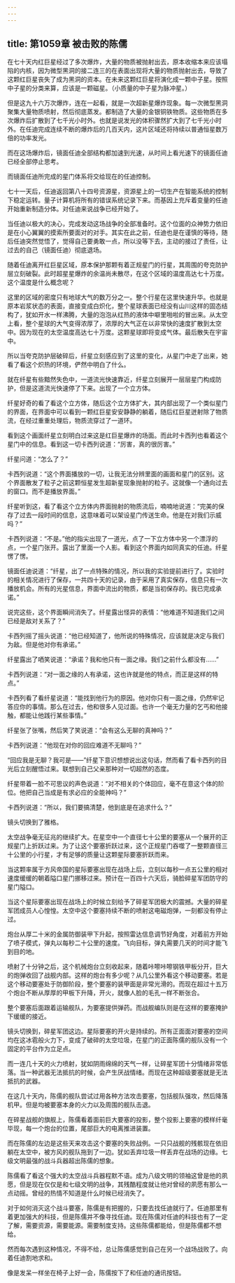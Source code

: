 ```yaml
---
---
---
```

title: 第1059章 被击败的陈儒
---



在七十天内红巨星经过了多次爆炸，大量的物质被抛射出去，原本收缩本来应该塌陷的内核，因为微型黑洞的接二连三的在表面出现将大量的物质抛射出去，导致了这颗红巨星丧失了成为黑洞的资本。在未来这颗红巨星将演化成一颗中子星。按照中子星的分类来算，应该是一颗磁星。（小质量的中子星为脉冲星。）

但是这九十六万次爆炸，连在一起看，就是一次超新星爆炸现象。每一次微型黑洞聚集大量物质喷射，然后彻底蒸发。都制造了大量的金银铜铁物质。这些物质在多次爆炸后扩散到了七千光小时外。也就是说发光的体积骤然扩大到了七千光小时外。在任迪完成连续不断的爆炸后的几百天内，这片区域还将持续以普通恒星数万倍的功率发光。

而在这场爆炸后，镜面任迪全部结构都加速到光速，从时间上看光速下的镜面任迪已经全部停止思考。

而镜面任迪所完成的星门体系将交给现在的任迪控制。

七十一天后，任迪返回第八十四号资源星，资源星上的一切生产在智能系统的控制下稳定运转。量子计算机将所有的错误系统记录下来。而基因上充斥着变量的任迪开始重新制造分体。对任迪来说战争已经开始了。

当任迪以极大的决心，完成发动这场战争的全部准备时。这个位面的众神势力依旧是在小心翼翼的摸索所要面对的对手。其实在此之前，任迪也是在谨慎的等待，随后任迪突然觉悟了，觉得自己要勇敢一点，所以没等下去，主动的接过了责任，让过去的自己（镜面任迪）彻底退场。

随着任迪离开红巨星区域，原本保护那颗有着正规星门的行星，其周围的夸克防护层立刻破裂。此时超星星爆炸的余温尚未散尽，在这个区域的温度高达七十万度。这个温度是什么概念呢？

这里的区域的密度只有地球大气的数万分之一。整个行星在这里快速升华。也就是原本岩浆状态的表面，直接变成白炽化，整个星球表面已经没有山川这样的固态结构了，犹如开水一样沸腾，大量的泡泡从红热的液体中噼里啪啦的冒出来。从太空上看，整个星球的大气变得浓厚了，浓厚的大气正在以非常快的速度扩散到太空中。因为现在的太空温度高达七十万度。这颗星球即将变成气体。最后散失在宇宙中。

所以当夸克防护层破碎后，纤星立刻感应到了这里的变化，从星门中走了出来，她看了看这个炽热的环境，俨然中明白了什么。

就在纤星有些黯然失色中，一道流光快速靠近，纤星立刻展开一层层星门构成防护，但是这道流光快速停了下来。出现了一个立方体。

纤星好奇的看了看这个立方体，随后这个立方体扩大，其内部出现了一个类似星门的界面，在界面中可以看到一颗红巨星安安静静的躺着，随后红巨星迸射除了物质流，在经过重重处理后，物质流穿过了一道环。

看到这个画面纤星立刻明白过来这是红巨星爆炸的场面。而此时卡西列也看着这个星门中的信息。看到这一切卡西列说道：“厉害，真的很厉害。”

纤星问道：“怎么了？”

卡西列说道：“这个界面播放的一切，让我无法分辨里面的画面和星门的区别。这个界面散发了粒子之前这颗恒星发生超新星现象抛射的粒子。这就像一个通向过去的窗口。而不是播放界面。”

纤星听到这，看了看这个立方体内界面抛射的物质流后，喃喃地说道：“完美的保存了过去一段时间的信息，这意味着可以架设星门传送生命。他是在对我们示威吗？”

卡西列说道：“不是。”他的指尖出现了一道光，点了一下立方体中另一个漂浮的点，一个星门张开。露出了里面一个人影。看到这个界面内如同真实的任迪。纤星愣了愣。

镜面任迪说道：“纤星，出了一点特殊的情况，所以我的实验提前进行了。实验时的相关情况进行了保存，一共四十天的记录，由于采用了真实保存，信息只有一次播放机会。所有的光星信息，界面中流出的物质，都是当初保存的。我已完成承诺。”

说完这些，这个界面瞬间消失了。纤星露出怪异的表情：“他难道不知道我们之间已经是敌对关系了？”

卡西列摇了摇头说道：“他已经知道了，他所说的特殊情况，应该就是决定与我们为敌。但是他对你有承诺。”

纤星露出了哂笑说道：“承诺？我和他只有一面之缘。我们之前什么都没有……”

卡西列说道：“对一面之缘的人有承诺，这也许就是他的特点，而正是这样的特点。”

卡西列看了看纤星说道：“能找到他行为的原因。他对你只有一面之缘，仍然牢记答应你的事情。那么在过去，他和很多人见过面。也许一个毫无力量的乞丐和他接触，都能让他践行某些事情。”

纤星张了张嘴，然后笑了笑说道：“会有这么无聊的真神吗？”

卡西列说道：“他现在对你的回应难道不无聊吗？”

“回应我是无聊？我可是——”纤星下意识想想说出这句话，然而看了看卡西列的目光后立刻醒悟过来。联想到自己父亲那种对一切超然的态度。

纤星带着一脸不可思议的声色说道：“对不相关的个体回应，毫不在意这个体的阶位。他把自己当成是有求必应的全能神吗？”

卡西列说道：“所以，我们要搞清楚，他到底是在追求什么？”

镜头切换到了雅格。

太空战争毫无征兆的继续扩大。在星空中一个直径七十公里的要塞从一个展开的正规星门上折跃过来。为了让这个要塞折跃过来，这个正规星门吞噬了一整颗直径三十公里的小行星，才有足够的质量让这颗星际要塞折跃而来。

当这颗率属于方风帝国的星际要塞出现在战场上后，立刻以每秒一点五公里的相对速度缓缓的朝着隘口星门挪移过来。预计在一百四十六天后，骑脸碎星军团防守的星门隘口。

当这个星际要塞出现在战场上的时候立刻给予了碎星军团极大的震撼。大量的碎星军团成员人心惶惶。太空中这个要塞持续不断的喷射这电磁炮弹，一刻都没有停止过。

炮台从厚二十米的金属防御装甲下升起，按照雷达信息调节好角度，对着前方开始了喷子模式，弹丸以每秒二十公里的速度。飞向目标，弹丸需要几天的时间才能飞到目的地。

喷射了十分钟之后，这个机械炮台立刻收起来，随着咔嚓咔嚓钢铁甲板分开，巨大的炮弹收回了战舰内部。这样的炮台有多少呢？从几公里外看这个移动要塞。若是这个移动要塞处于防御阶段，整个要塞的装甲面是非常光滑的。而现在超过十五万个炮台不断从厚厚的甲板下升降，开火，就像人脸的毛孔一样不断张合。

整个要塞后面跟着运输舰队，为要塞提供弹药。而战舰编队则是在这样的要塞掩护下缓缓的接近。

镜头切换到，碎星军团这边。星际要塞的开火是持续的。所有正面面对要塞的空间均在这冰雹般火力下，变成了破碎的太空垃圾，在星门的正面陈儒的舰队没有一个固定的平台作为立足点。

而一连几十天的火力喷射，犹如阴雨绵绵的天气一样，让碎星军团十分情绪非常低落。当一种武器无法抵抗的时候，会产生厌战情绪。而现在这种超级要塞就是无法抵抗的武器。

在这几十天内，陈儒的舰队尝试过用各种方法攻击要塞，包括舰队强攻，然后降落机甲。但是均被要塞本身的火力以及周围的舰队击退。

在碎星战舰的旗舰上，陈儒看着面前巨大要塞的投影，整个投影上要塞的模样纤毫毕现，每一个炮台的位置，尾部巨大的电离推进装置。

而在陈儒的左边是这些天来攻击这个要塞的失败战例。一只只战舰的残骸现在依旧躺在太空中，被方风的舰队拖到了一边。犹如丢弃垃圾一样丢弃在战场的边缘。七级文明最强的战斗兵器超出陈儒的想象。

陈儒看了看这个强大的太空战斗兵器程默不语。成为八级文明的领袖这曾是他的夙愿，但是现在仅仅是和七级文明的战争，其残酷程度就让他对曾经的夙愿有那么一点动摇。曾经的热情不知道是什么时候已经消失了。

对于如何消灭这个战斗要塞，陈儒是有把握的，只要去找任迪就行了。任迪那里有着更加强大的科技，但是陈儒并不像寻找任迪。现在陈儒对任迪的科技也有了一定了解，需要资源，需要能源。需要制度支持。这些陈儒都能给，但是陈儒都不想给。

然而每次遇到这种情况，不得不给，总让陈儒感觉到自己在另一个战场战败了。向着任迪割地求和。

像是发呆一样坐在椅子上好一会，陈儒按下了和任迪的通讯按钮。